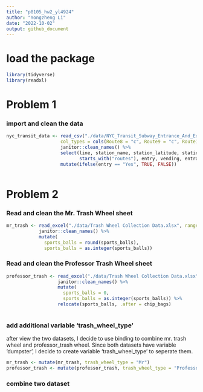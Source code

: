 ```yaml
---
title: "p8105_hw2_yl4924"
author: "Yongzheng Li"
date: "2022-10-02"
output: github_document
---
```


# load the package
```r
library(tidyverse)
library(readxl)
```




# Problem 1

### import and clean the data

```r
nyc_transit_data <- read_csv("./data/NYC_Transit_Subway_Entrance_And_Exit_Data.csv",  
                    col_types = cols(Route8 = "c", Route9 = "c", Route10 = "c", Route11 = "c")) %>% 
                    janitor::clean_names() %>%
                    select(line, station_name, station_latitude, station_longitude, 
                           starts_with("routes"), entry, vending, entrance_type,ada) %>% 
                    mutate(ifelse(entry == "Yes", TRUE, FALSE))
                    
```



# Problem 2

### Read and clean the Mr. Trash Wheel sheet
```r
mr_trash <- read_excel("./data/Trash Wheel Collection Data.xlsx", range = "A2:N549", sheet = "Mr. Trash Wheel" ) %>% 
            janitor::clean_names() %>% 
            mutate(
              sports_balls = round(sports_balls),
              sports_balls = as.integer(sports_balls))
```


### Read and clean the Professor Trash Wheel sheet
```r
professor_trash <- read_excel("./data/Trash Wheel Collection Data.xlsx", range = "A2:M96", sheet = "Professor Trash Wheel") %>% 
                   janitor::clean_names() %>% 
                   mutate(
                     sports_balls = 0,
                     sports_balls = as.integer(sports_balls)) %>% 
                   relocate(sports_balls, .after = chip_bags)
                   
```


### add additional variable 'trash_wheel_type'
after view the two datasets, I decide to use binding to combine mr. trash wheel and professor_trash wheel. Since both datasets have variable 'dumpster', I decide to create variable 'trash_wheel_type' to seperate them.
```r
mr_trash <- mutate(mr_trash, trash_wheel_type = "Mr")
professor_trash <- mutate(professor_trash, trash_wheel_type = "Professor")
```

### combine two dataset






